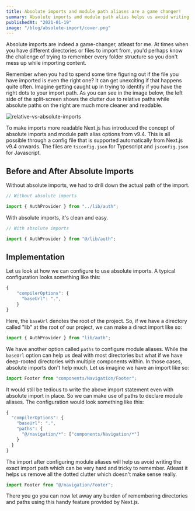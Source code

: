 ```yaml
---
title: Absolute imports and module path aliases are a game changer!
summary: Absolute imports and module path alias helps us avoid writing the exact import path of a deeply-rooted component.
publishedAt: "2021-01-19"
image: "/blog/absolute-import/cover.png"
---
```


Absolute imports are indeed a game-changer, atleast for me. At times when you have different directories or files to import from, you'd perhaps know the challenge of trying to remember every folder structure so you don't mess up while importing content.

Remember when you had to spend some time figuring out if the file you have imported is even the right one? It can get unexciting if that happens quite often. Imagine getting caught up in trying to identify if you have the right dots to your import path. As you can see in the image below, the left side of the split-screen shows the clutter due to relative paths while absolute paths on the right are much more cleaner and readable.

<Image
  width={800}
  height={800}
  src="/blog/absolute-import/relative-vs-absolute.png"
  alt="relative-vs-absolute-imports"
/>

To make imports more readable Next.js has introduced the concept of absolute imports and module path alias options from v9.4. This is all possible through a config file that is supported automatically from Next.js v9.4 onwards. The files are `tsconfig.json` for Typescript and `jsconfig.json` for Javascript.

## Before and After Absolute Imports

Without absolute imports, we had to drill down the actual path of the import.

```js
// Without absolute imports

import { AuthProvider } from "../lib/auth";
```

With absolute imports, it's clean and easy.

```js
// With absolute imports

import { AuthProvider } from "@/lib/auth";
```

## Implementation

Let us look at how we can configure to use absolute imports. A typical configuration looks something like this:

```js title="jsconfig.json"
{
    "compilerOptions": {
      "baseUrl": ".",
    }
}
```

Here, the `baseUrl` denotes the root of the project. So, if we have a directory called "lib" at the root of our project, we can make a direct import like so:

```js
import { AuthProvider } from "lib/auth";
```

We have another option called `paths` to configure module aliases. While the `baseUrl` option can help us deal with most directories but what if we have deep-rooted directories with multiple components within. In those cases, absolute imports don't help much. Let us imagine we have an import like so:

```js
import Footer from "components/Navigation/Footer";
```

It would still be tedious to write the above import statement even with absolute import in place. So we can make use of paths to declare module aliases. The configuration would look something like this:

```js title="jsconfig.json"
{
  "compilerOptions": {
    "baseUrl": ".",
    "paths": {
      "@/navigation/*": ["components/Navigation/*"]
    }
  }
}
```

The import after configuring module aliases will help us avoid writing the exact import path which can be very hard and tricky to remember. Atleast it helps us remove all the dotted clutter which doesn't make sense really.

```js
import Footer from "@/navigation/Footer";
```

There you go you can now let away any burden of remembering directories and paths using this handy feature provided by Next.js.
